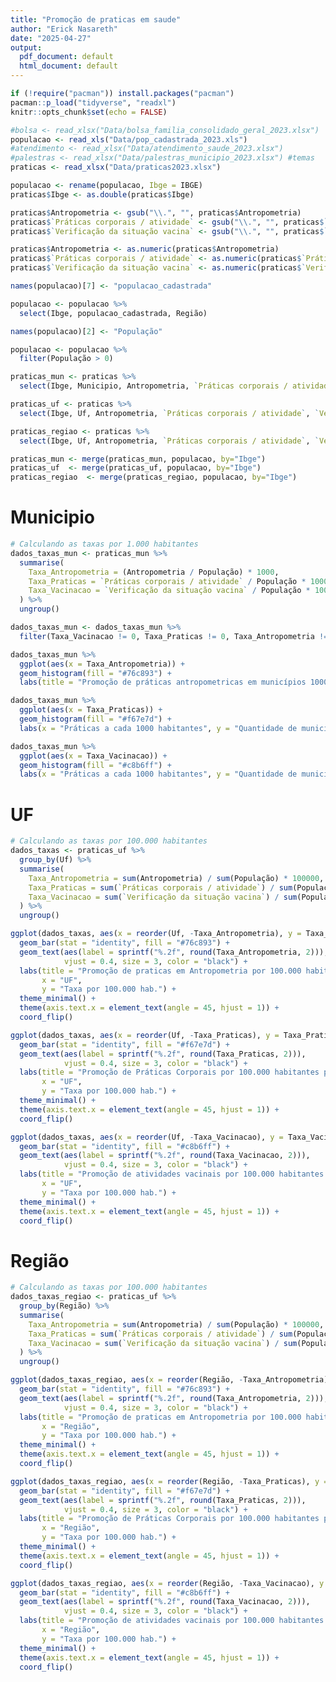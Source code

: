 ```yaml
---
title: "Promoção de praticas em saude"
author: "Erick Nasareth"
date: "2025-04-27"
output:
  pdf_document: default
  html_document: default
---
```


```r
if (!require("pacman")) install.packages("pacman")
pacman::p_load("tidyverse", "readxl")
knitr::opts_chunk$set(echo = FALSE)
```



```r

#bolsa <- read_xlsx("Data/bolsa_familia_consolidado_geral_2023.xlsx")
populacao <- read_xls("Data/pop_cadastrada_2023.xls")
#atendimento <- read_xlsx("Data/atendimento_saude_2023.xlsx")
#palestras <- read_xlsx("Data/palestras_municipio_2023.xlsx") #temas
praticas <- read_xlsx("Data/praticas2023.xlsx")

```


```r

populacao <- rename(populacao, Ibge = IBGE)
praticas$Ibge <- as.double(praticas$Ibge)

```


```r

praticas$Antropometria <- gsub("\\.", "", praticas$Antropometria)
praticas$`Práticas corporais / atividade` <- gsub("\\.", "", praticas$`Práticas corporais / atividade`)
praticas$`Verificação da situação vacina` <- gsub("\\.", "", praticas$`Verificação da situação vacina`)

```


```r
praticas$Antropometria <- as.numeric(praticas$Antropometria)
praticas$`Práticas corporais / atividade` <- as.numeric(praticas$`Práticas corporais / atividade`)
praticas$`Verificação da situação vacina` <- as.numeric(praticas$`Verificação da situação vacina`)
```


```r
names(populacao)[7] <- "populacao_cadastrada"
```


```r
populacao <- populacao %>%
  select(Ibge, populacao_cadastrada, Região)

names(populacao)[2] <- "População"

populacao <- populacao %>%
  filter(População > 0)
```


```r
praticas_mun <- praticas %>%
  select(Ibge, Municipio, Antropometria, `Práticas corporais / atividade`, `Verificação da situação vacina`)

praticas_uf <- praticas %>%
  select(Ibge, Uf, Antropometria, `Práticas corporais / atividade`, `Verificação da situação vacina`)

praticas_regiao <- praticas %>%
  select(Ibge, Uf, Antropometria, `Práticas corporais / atividade`, `Verificação da situação vacina`)
```


```r

praticas_mun <- merge(praticas_mun, populacao, by="Ibge")
praticas_uf  <- merge(praticas_uf, populacao, by="Ibge")
praticas_regiao  <- merge(praticas_regiao, populacao, by="Ibge")
```


# Municipio

```r
# Calculando as taxas por 1.000 habitantes
dados_taxas_mun <- praticas_mun %>%
  summarise(
    Taxa_Antropometria = (Antropometria / População) * 1000,
    Taxa_Praticas = `Práticas corporais / atividade` / População * 1000,
    Taxa_Vacinacao = `Verificação da situação vacina` / População * 1000
  ) %>%
  ungroup()

dados_taxas_mun <- dados_taxas_mun %>%
  filter(Taxa_Vacinacao != 0, Taxa_Praticas != 0, Taxa_Antropometria != 0)
```


```r
dados_taxas_mun %>% 
  ggplot(aes(x = Taxa_Antropometria)) +
  geom_histogram(fill = "#76c893") +
  labs(title = "Promoção de práticas antropometricas em municípios 1000/habitantes", x = "Práticas a cada 1000 habitantes", y = "Quantidade de municípios")
```


```r
dados_taxas_mun %>% 
  ggplot(aes(x = Taxa_Praticas)) +
  geom_histogram(fill = "#f67e7d") +
  labs(x = "Práticas a cada 1000 habitantes", y = "Quantidade de municípios", title = "Promoção de praticas corporais em municípios 1000/habitantes")
```

```r
dados_taxas_mun %>% 
  ggplot(aes(x = Taxa_Vacinacao)) +
  geom_histogram(fill = "#c8b6ff") +
  labs(x = "Práticas a cada 1000 habitantes", y = "Quantidade de municípios", title = "Promoção de praticas de vacinação em municípios 1000/habitantes")
```


# UF 

```r
# Calculando as taxas por 100.000 habitantes
dados_taxas <- praticas_uf %>%
  group_by(Uf) %>%
  summarise(
    Taxa_Antropometria = sum(Antropometria) / sum(População) * 100000,
    Taxa_Praticas = sum(`Práticas corporais / atividade`) / sum(População) * 100000,
    Taxa_Vacinacao = sum(`Verificação da situação vacina`) / sum(População) * 100000
  ) %>%
  ungroup()
```



```r
ggplot(dados_taxas, aes(x = reorder(Uf, -Taxa_Antropometria), y = Taxa_Antropometria)) +
  geom_bar(stat = "identity", fill = "#76c893") +
  geom_text(aes(label = sprintf("%.2f", round(Taxa_Antropometria, 2))), 
            vjust = 0.4, size = 3, color = "black") +
  labs(title = "Promoção de praticas em Antropometria por 100.000 habitantes por UF",
       x = "UF",
       y = "Taxa por 100.000 hab.") +
  theme_minimal() +
  theme(axis.text.x = element_text(angle = 45, hjust = 1)) +
  coord_flip()
```


```r
ggplot(dados_taxas, aes(x = reorder(Uf, -Taxa_Praticas), y = Taxa_Praticas)) +
  geom_bar(stat = "identity", fill = "#f67e7d") +
  geom_text(aes(label = sprintf("%.2f", round(Taxa_Praticas, 2))), 
            vjust = 0.4, size = 3, color = "black") +
  labs(title = "Promoção de Práticas Corporais por 100.000 habitantes por UF",
       x = "UF",
       y = "Taxa por 100.000 hab.") +
  theme_minimal() +
  theme(axis.text.x = element_text(angle = 45, hjust = 1)) +
  coord_flip()
```


```r
ggplot(dados_taxas, aes(x = reorder(Uf, -Taxa_Vacinacao), y = Taxa_Vacinacao)) +
  geom_bar(stat = "identity", fill = "#c8b6ff") +
  geom_text(aes(label = sprintf("%.2f", round(Taxa_Vacinacao, 2))), 
            vjust = 0.4, size = 3, color = "black") +
  labs(title = "Promoção de atividades vacinais por 100.000 habitantes por UF",
       x = "UF",
       y = "Taxa por 100.000 hab.") +
  theme_minimal() +
  theme(axis.text.x = element_text(angle = 45, hjust = 1)) +
  coord_flip()
```


# Região

```r
# Calculando as taxas por 100.000 habitantes
dados_taxas_regiao <- praticas_uf %>%
  group_by(Região) %>%
  summarise(
    Taxa_Antropometria = sum(Antropometria) / sum(População) * 100000,
    Taxa_Praticas = sum(`Práticas corporais / atividade`) / sum(População) * 100000,
    Taxa_Vacinacao = sum(`Verificação da situação vacina`) / sum(População) * 100000
  ) %>%
  ungroup()
```


```r
ggplot(dados_taxas_regiao, aes(x = reorder(Região, -Taxa_Antropometria), y = Taxa_Antropometria)) +
  geom_bar(stat = "identity", fill = "#76c893") +
  geom_text(aes(label = sprintf("%.2f", round(Taxa_Antropometria, 2))), 
            vjust = 0.4, size = 3, color = "black") +
  labs(title = "Promoção de praticas em Antropometria por 100.000 habitantes / região",
       x = "Região",
       y = "Taxa por 100.000 hab.") +
  theme_minimal() +
  theme(axis.text.x = element_text(angle = 45, hjust = 1)) +
  coord_flip()
```


```r
ggplot(dados_taxas_regiao, aes(x = reorder(Região, -Taxa_Praticas), y = Taxa_Praticas)) +
  geom_bar(stat = "identity", fill = "#f67e7d") +
  geom_text(aes(label = sprintf("%.2f", round(Taxa_Praticas, 2))), 
            vjust = 0.4, size = 3, color = "black") +
  labs(title = "Promoção de Práticas Corporais por 100.000 habitantes por Região",
       x = "Região",
       y = "Taxa por 100.000 hab.") +
  theme_minimal() +
  theme(axis.text.x = element_text(angle = 45, hjust = 1)) +
  coord_flip()
```


```r
ggplot(dados_taxas_regiao, aes(x = reorder(Região, -Taxa_Vacinacao), y = Taxa_Vacinacao)) +
  geom_bar(stat = "identity", fill = "#c8b6ff") +
  geom_text(aes(label = sprintf("%.2f", round(Taxa_Vacinacao, 2))), 
            vjust = 0.4, size = 3, color = "black") +
  labs(title = "Promoção de atividades vacinais por 100.000 habitantes por Região",
       x = "Região",
       y = "Taxa por 100.000 hab.") +
  theme_minimal() +
  theme(axis.text.x = element_text(angle = 45, hjust = 1)) +
  coord_flip()
```


